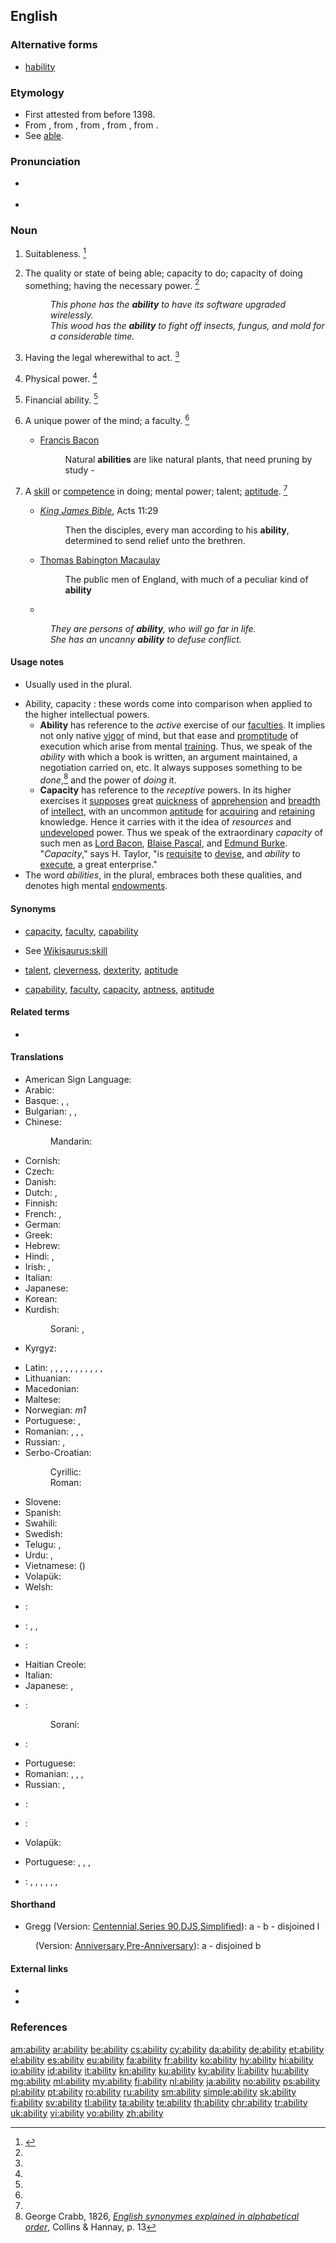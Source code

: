 {{also|-ability}}
==English==
{{slim-wikipedia|dab=ability}}

===Alternative forms===
* {{qualifier|obsolete}} [[hability]]

===Etymology===
* First attested from before 1398.
* From {{etyl|enm}} {{term|abilite||suitability, aptitude, ability|lang=enm}}, from {{etyl|frm}} {{term|habilite|habilité|lang=frm}}, from {{etyl|fro}} {{term|ablete||lang=fro}}, from {{etyl|la}} {{term|lang=la|habilitas|habilitās|aptness, ability}}, from {{term|lang=la|habilis||apt, fit, skillful, able}}.
* See [[able]].

===Pronunciation===
* {{a|US}} {{IPA|/əˈbɪl.ə.ti/|/əˈ.bɪl.ɪ.ti/}}
* {{audio|en-us-ability.ogg|Audio (US)}}

===Noun===
{{en-noun|abilit|ies|-}}

# {{obsolete}} Suitableness. {{defdate|Attested from around (1350 to 1470) until the late 17<sup>th</sup> century.}}<ref name=SOED>{{reference-book | last =| first = | authorlink =  | coauthors =  | editor =Brown, Lesley  | others =  | title = The Shorter Oxford English Dictionary | origdate =  | origyear = 1933| origmonth =  | url =  | format =  | accessdate =  | accessyear =  | accessmonth =  | edition = 5th | date =  | year =2003| month =  | publisher =Oxford University Press  | location =Oxford, UK | language =  | id =  | doi = | isbn =978-0-19-860575-7 | lccn = | ol = | pages =4| chapter =  | chapterurl =  | quote =}}</ref>
# {{uncountable}} The quality or state of being able; capacity to do; capacity of doing something; having the necessary power. {{defdate|First attested from around (1350 to 1470).}}<ref name=SOED/>
#: ''This phone has the '''ability''' to have its software upgraded wirelessly.''
#: ''This wood has the '''ability''' to fight off insects, fungus, and mold for a considerable time.''
# Having the legal wherewithal to act. {{defdate|First attested in the mid 17 <sup>th</sup> century.}}<ref name=SOED/>
# {{nowadays|Scotland|dialectal}} Physical power. {{defdate|First attested from around (1350 to 1470).}}<ref name=SOED/>
# {{archaic}} Financial ability. {{defdate|First attested in the early 16 <sup>th</sup> century.}}<ref name=SOED/>
# {{uncountable}} A unique power of the mind; a faculty. {{defdate|First attested in the late 16 <sup>th</sup> century.}}<ref name=SOED/>
#* {{rfdate}} [[w:Francis Bacon|Francis Bacon]]
#*: Natural '''abilities''' are like natural plants, that need pruning by study -
# {{countable}} A [[skill]] or [[competence]] in doing; mental power; talent; [[aptitude]]. {{defdate|First attested in the early 17 <sup>th</sup> century.}}<ref name=SOED/>
#* {{rfdate}} ''[[w:King James Bible|King James Bible]]'', Acts 11:29
#*: Then the disciples, every man according to his '''ability''', determined to send relief unto the brethren.
#* {{rfdate}} [[w:Thomas Babington Macaulay|Thomas Babington Macaulay]]
#*: The public men of England, with much of a peculiar kind of '''ability'''
#* {{quote-news
|year=2011
|date=November 10
|author=Jeremy Wilson
|title=	England Under 21 5 Iceland Under 21 0: match report
|work=Telegraph
|url=http://www.telegraph.co.uk/sport/football/teams/england/8882713/England-Under-21-5-Iceland-Under-21-0-match-report.html
|page=
|passage=The most persistent tormentor was Alex Oxlade-Chamberlain, who scored a hat-trick in last month’s corresponding fixture in Iceland. His '''ability''' to run at defences is instantly striking, but it is his clever use of possession that has persuaded some shrewd judges that he is an even better prospect than Theo Walcott. }}
#: ''They are persons of '''ability''', who will go far in life.''
#: ''She has an uncanny '''ability''' to defuse conflict.''

====Usage notes====
* {{sense|skill or competence}} Usually used in the plural.
* Ability, capacity : these words come into comparison when applied to the higher intellectual powers.
** '''Ability''' has reference to the ''active'' exercise of our [[faculties]]. It implies not only native [[vigor]] of mind, but that ease and [[promptitude]] of execution which arise from mental [[training]]. Thus, we speak of the ''ability'' with which a book is written, an argument maintained, a negotiation carried on, etc. It always supposes something to be ''done'',<ref group="usage">George Crabb, 1826, ''[http://books.google.com/books?id=YEgSAAAAIAAJ&pg=PA13&lpg=PA13 English synonymes explained in alphabetical order]'', Collins & Hannay, p. 13</ref> and the power of ''doing'' it.
** '''Capacity''' has reference to the ''receptive'' powers. In its higher exercises it [[suppose]]s great [[quickness]] of [[apprehension]] and [[breadth]] of [[intellect]], with an uncommon [[aptitude]] for [[acquire|acquiring]] and [[retain]]ing knowledge. Hence it carries with it the idea of ''resources'' and [[undeveloped]] power. Thus we speak of the extraordinary ''capacity'' of such men as [[w:Francis Bacon|Lord Bacon]], [[w:Blaise Pascal|Blaise Pascal]], and [[w:Edmund Burke|Edmund Burke]]. "''Capacity''," says H. Taylor, "is [[requisite]] to [[devise]], and ''ability'' to [[execute]], a great enterprise."
* The word ''abilities'', in the plural, embraces both these qualities, and denotes high mental [[endowments]].
<references group="usage"/>

====Synonyms====

* {{sense|quality or state of being able}} [[capacity]], [[faculty]], [[capability]]
* {{sense|a skill or competence}} See [[Wikisaurus:skill]]
* {{sense|high level of skill or capability}} [[talent]], [[cleverness]], [[dexterity]], [[aptitude]]
* {{sense|suitability or receptiveness to be acted upon}} [[capability]], [[faculty]], [[capacity]], [[aptness]], [[aptitude]]

====Related terms====
* {{l|en|able}}

====Translations====
{{trans-top|quality or state of being able}}
* American Sign Language: {{tø|ase|S@Sternumhigh-PalmDown-S@Sternumhigh-PalmDown S@Chesthigh-PalmDown-S@Chesthigh-PalmDown}}
* Arabic: {{t-|ar|قدرة|f|tr=qúdra|sc=Arab}}
* Basque: {{t|eu|gaitasun}}, {{t|eu|trebetasun}}, {{t|eu|abilezia}}
* Bulgarian: {{t+|bg|вещина|sc=Cyrl}}, {{t+|bg|кадърност|sc=Cyrl}}, {{t+|bg|ловкост|sc=Cyrl}}
* Chinese:
*: Mandarin: {{t|cmn|能力|tr=nénglì|sc=Hani}}
* Cornish: {{t-|kw|gallos|m}}
* Czech: {{t+|cs|schopnost}}
* Danish: {{t-|da|evne|c}}
* Dutch: {{t+|nl|vaardigheid}}, {{t+|nl|vermogen}}
* Finnish: {{t+|fi|kyky}}
* French: {{t+|fr|capacité|f}}, {{t+|fr|pouvoir|m}}
* German: {{t+|de|Fähigkeit|f}}
* Greek: {{t+|el|ικανότητα|f|tr=ikanotita|sc=Grek}}
* Hebrew: {{t-|he|יכולת|f|tr=yakhólet|sc=Hebr}}
* Hindi: {{t+|hi|योग्यता|f|tr=yogyatā|sc=Deva}}, {{t-|hi|योग्यत्व|m|tr=yogyatva|sc=Deva}}
* Irish: {{t-|ga|ábaltacht|f}}, {{t+|ga|cumas|m}}
* Italian: {{t+|it|abilità|f}}
* Japanese: {{t+|ja|能力|tr=のうりょく, nōryoku|sc=Jpan}}
* Korean: {{t+|ko|능력|tr=neungnyeok, 能力|sc=Kore}}
* Kurdish:
*: Sorani: {{t-|ku|ده‌ره‌قه‌ت|tr=daraqat|sc=ku-Arab}}, {{t-|ku|له‌ده‌س هاتن|tr=ladas hAtin|sc=ku-Arab}}
* Kyrgyz: {{t+|ky|мүмкүнчүлүк|tr=mjümkjünchülük}}
{{trans-mid}}
* Latin: {{t-|la|prudentia|f}}, {{t-|la|calliditas|f}}, {{t-|la|calliditas|f}}, {{t-|la|solertia|f}}, {{t-|la|ars|f}}, {{t-|la|ars|f}}, {{t-|la|ars|f}}, {{t+|la|scientia|f}}, {{t-|la|sollers acumen}}, {{t+|la|potestas|f}}, {{t-|la|potentia|f}}, {{t-|la|habilitas|f}}
* Lithuanian: {{t|lt|gebėjimas|m}}
* Macedonian: {{t|mk|способност|tr=sposobnost|sc=Cyrl}}
* Maltese: {{t-|mt|abilità|f}}
* Norwegian: {{t+|no|evne}} ''m1''
* Portuguese: {{t+|pt|habilidade}}, {{t+|pt|capacidade|f}}
* Romanian: {{t-|ro|putință|f}}, {{t+|ro|capacitate|f}}, {{t-|ro|iscusință}}, {{t-|ro|abilitate|f}}
* Russian: {{t+|ru|возможность|f|tr=vozmóžnostʹ|sc=Cyrl}}, {{t+|ru|способность|f|tr=sposóbnostʹ|sc=Cyrl}}
* Serbo-Croatian:
*: Cyrillic: {{t-|sh|способност|f|alt=спосо́бно̄ст|sc=Cyrl}}
*: Roman: {{t-|sh|sposobnost|f|alt=sposóbnōst}}
* Slovene: {{t-|sl|zmožnost|f}}
* Spanish: {{t+|es|habilidad|f}}
* Swahili: {{t+|sw|uwezo}}
* Swedish: {{t+|sv|förmåga|c}}
* Telugu: {{t|te|దక్షత|tr=dakshata|sc=Telu}}, {{t|te|సత్తా|tr=sattaa|sc=Telu}}
* Urdu: {{t-|ur|یوگیتا|f|tr=yogyatā|sc=ur-Arab}}, {{t-|ur|یوگیتو|m|tr=yogyatva|sc=ur-Arab}}
* Vietnamese: {{t+|vi|năng lực}} ({{t-|vi|能力}})
* Volapük: {{t+|vo|fäg}}
* Welsh: {{t|cy|gallu}}
{{trans-bottom}}

{{trans-top|a skill or competence}}
* {{ttbc|ase}}: {{tø|ase|S@Sternumhigh-PalmDown-S@Sternumhigh-PalmDown S@Chesthigh-PalmDown-S@Chesthigh-PalmDown}}
* {{ttbc|bg}}: {{t-|bg|способност|sc=Cyrl}}, {{t-|bg|умение|sc=Cyrl}}, {{t-|bg|дарба|sc=Cyrl}}
* {{ttbc|fr}}: {{t+|fr|habileté|f}}
* Haitian Creole: {{tø|ht|abilite}}
* Italian: {{t+|it|capacità|f}}
* Japanese: {{t+|ja|能力|tr=nōryoku}}, {{t|ja|才能|tr=sainō|sc=Jpan}}
* {{ttbc|ku}}:
*: Sorani: {{t+|ku|توانا|tr=twAnA|sc=ku-Arab}}
{{trans-mid}}
* {{ttbc|mt}}: {{t-|mt|kapaċità|f}}
* Portuguese: {{t+|pt|habilidade}}
* Romanian: {{t-|ro|abilitate|f}}, {{t-|ro|iscusință|f}}, {{t-|ro|îndemânare|f}}, {{t-|ro|dibăcie|f}}
* Russian: {{t+|ru|способность|f|tr=sposóbnost'|sc=Cyrl}}, {{t+|ru|умение|n|tr=uménije|sc=Cyrl}}
* {{ttbc|es}}: {{t+|es|capacidad|f}}
* {{ttbc|sw}}: {{t+|sw|uwezo}}
* Volapük: {{t+|vo|skil}}
{{trans-bottom}}

{{trans-top|a high level of capability or skill}}
{{trans-mid}}
* Portuguese: {{t+|pt|destreza|f}}, {{t+|pt|perícia|f}}, {{t+|pt|habilidade|f}}, {{t-|pt|mestria|f}}
{{trans-bottom}}

{{trans-top|suitability or receptiveness to be acted on}}
{{trans-mid}}
{{trans-bottom}}

{{checktrans-top}}
* {{ttbc|vi}}: {{t|vi|năng lực}}, {{t|vi|khả năng}}, {{t|vi|tài năng}}, {{t|vi|tài cán}}, {{t|vi|thẩm quyền}}, {{t|vi|khả năng thanh toán được}}, {{t|vi|vốn sẵn có, nguồn vốn}}
{{trans-bottom}}

====Shorthand====
* Gregg (Version: [[w:Gregg Shorthand#Centennial Gregg shorthand|Centennial]],[[w:Gregg Shorthand#Series 90 Gregg shorthand|Series 90]],[[w:Gregg Shorthand#Diamond Jubilee Gregg shorthand|DJS]],[[w:Gregg Shorthand#Simplified Gregg shorthand|Simplified]]): a - b - disjoined l
: (Version: [[w:Gregg Shorthand#Anniversary Gregg shorthand|Anniversary]],[[w:Gregg Shorthand#Pre-Anniversary Gregg shorthand|Pre-Anniversary]]): a - disjoined b

====External links====
* {{R:Webster 1913}}
* {{R:Century 1911}}

===References===
<references/>

[[am:ability]]
[[ar:ability]]
[[be:ability]]
[[cs:ability]]
[[cy:ability]]
[[da:ability]]
[[de:ability]]
[[et:ability]]
[[el:ability]]
[[es:ability]]
[[eu:ability]]
[[fa:ability]]
[[fr:ability]]
[[ko:ability]]
[[hy:ability]]
[[hi:ability]]
[[io:ability]]
[[id:ability]]
[[it:ability]]
[[kn:ability]]
[[ku:ability]]
[[ky:ability]]
[[li:ability]]
[[hu:ability]]
[[mg:ability]]
[[ml:ability]]
[[my:ability]]
[[fj:ability]]
[[nl:ability]]
[[ja:ability]]
[[no:ability]]
[[ps:ability]]
[[pl:ability]]
[[pt:ability]]
[[ro:ability]]
[[ru:ability]]
[[sm:ability]]
[[simple:ability]]
[[sk:ability]]
[[fi:ability]]
[[sv:ability]]
[[tl:ability]]
[[ta:ability]]
[[te:ability]]
[[th:ability]]
[[chr:ability]]
[[tr:ability]]
[[uk:ability]]
[[vi:ability]]
[[vo:ability]]
[[zh:ability]]